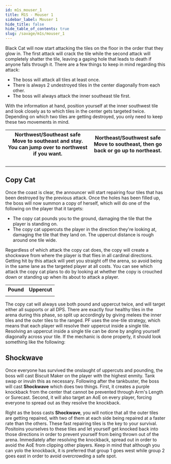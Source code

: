 ```yaml
---
id: m1s_mouser_1
title: M1S - Mouser 1
sidebar_label: Mouser 1
hide_title: false
hide_table_of_contents: true
slug: /savage/m1s/mouser_1
---
```


Black Cat will now start attacking the tiles on the floor in the order that they glow in. The first attack will crack the tile while the second attack will completely shatter the tile, leaving a gaping hole that leads to death if anyone falls through it. There are a few things to keep in mind regarding this attack:
- The boss will attack all tiles at least once.
- There is always 2 undestroyed tiles in the center diagonally from each other.
- The boss will always attack the inner southeast tile first.

With the information at hand, position yourself at the inner southwest tile and look closely as to which tiles in the center gets targeted twice. Depending on which two tiles are getting destroyed, you only need to keep these two movements in mind.

<table width='75%'>
    <tr>
        <th>Northwest/Southeast safe<br />Move to southeast and stay. You can jump over to northwest if you want.</th>
        <th>Northeast/Southwest safe<br />Move to southeast, then go back or go up to northeast.</th>
    </tr>
    <tr>
        <td><KittenAsset path='m1s/mouser_movement_1.webm' /><br /><KittenAsset path='m1s/mouser_movement_1.png' /></td>
        <td><KittenAsset path='m1s/mouser_movement_2.webm' /><br /><KittenAsset path='m1s/mouser_movement_2.png' /></td>
    </tr>
</table>

## Copy Cat

Once the coast is clear, the announcer will start repairing four tiles that has been destroyed by the previous attack. Once the holes has been filled up, the boss will now summon a copy of herself, which will do one of the following on the player that it targets:
- The copy cat pounds you to the ground, damaging the tile that the player is standing on.
- The copy cat uppercuts the player in the direction they're looking at, damaging the tile that they land on. The uppercut distance is rough around one tile wide.

Regardless of which attack the copy cat does, the copy will create a shockwave from where the player is that flies in all cardinal directions. Getting hit by this attack will yeet you straight off the arena, so avoid being in the same lane as the targeted player at all costs. You can see which attack the copy cat plans to do by looking at whether the copy is crouched down or standing up when its about to attack a player.

<table>
    <tr>
        <th>Pound</th>
        <th>Uppercut</th>
    </tr>
    <tr>
        <td><KittenAsset path='m1s/mouser_pound.png' /></td>
        <td><KittenAsset path='m1s/mouser_uppercut.png' /></td>
    </tr>
</table>

The copy cat will always use both pound and uppercut twice, and will target either all supports or all DPS. There are exactly four healthy tiles in the arena during this phase, so split up accordingly by giving melees the inner tiles and the outer tiles to the ranged. PF uses the one-tile strategy, which means that each player will resolve their uppercut inside a single tile. Resolving an uppercut inside a single tile can be done by angling yourself diagonally across your tile. If the mechanic is done properly, it should look something like the following:

<KittenAsset path='m1s/mouser_1.webm' wrapper='div' />

## Shockwave

Once everyone has survived the onslaught of uppercuts and pounding, the boss will cast <Tankbuster>Biscuit Maker</Tankbuster> on the player with the highest enmity. Tank swap or invuln this as necessary. Following after the tankbuster, the boss will cast <strong>Shockwave</strong> which does two things. First, it creates a purple knockback from the center that cannot be prevented through Arm's Length or Surecast. Second, it will also target an AoE on every player, forcing everyone to spread out as they resolve the knockback.

Right as the boss casts <strong>Shockwave</strong>, you will notice that all the outer tiles are getting repaired, with two of them at each side being repaired at a faster rate than the others. These fast repairing tiles is the key to your survival. Positoins yourselves to these tiles and let yourself get knocked back into those directions in order to prevent yourself from being thrown out of the arena. Immediately after resolving the knockback, spread out in order to avoid the AoE from clipping other players. Keep in mind that although you can yolo the knockback, it is preferred that group 1 goes west while group 2 goes east in order to avoid overcrowding a safe spot.

<KittenAsset path='m1s/mouser_shockwave.webm' wrapper='div' />

